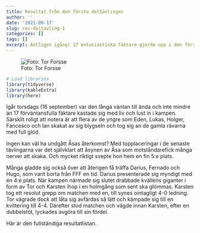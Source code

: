 ```yaml
---
title: Resultat från den första deltävlingen
author: ''
date: '2021-09-17'
slug: res-deltavling-1
categories: []
tags: []
excerpt: Äntligen igång! 17 entusiastiska fäktare gjorde upp i den första deltävlingen för året. Läs mer så förstår ni varför Karsten ser så glad ut!
---
```


![Foto: Tor Forsse](fencers_km1-2021.jpg)

```r
# Load libraries
library(tidyverse)
library(kableExtra)
library(here)
```

Igår torsdags (16 september) var den långa väntan till ända och inte mindre än 17 förväntansfulla fäktare kastade sig med liv och lust in i kampen. Särskilt roligt att notera är att flera av de yngre som Eden, Lukas, Holger, Fancesco och Ian skakat av sig blygseln och tog sig an de gamla rävarna med full glöd.

Ingen kan väl ha undgått Åsas återkomst? Med topplaceringar i de senaste tävlingarna var det självklart att åsynen av Åsa som motståndarefick många nerver att skaka. Och mycket riktigt svepte hon hem en fin 5:e plats.

Många gladde sig också över att återigen få träffa Darius, Fernado och Hugo, som varit borta från FFF en tid. Darius presenterade sig myndigt med en 4:e plats. När kampen närmade sig slutet drabbade kvällens giganter i form av Tor och Karsten ihop i en holmgång som sent ska glömmas. Karsten tog ett resolut grepp om matchen med en, till synes ointagligt 4-0 ledning. Tor vägrade dock att låta sig avfärdas så lätt och kämpade sig till en kvittering till 4-4. Därefter stod matchen och vägde innan Karsten, efter en dubbelstöt, lyckades avgöra till sin fördel.

Här är den fullständiga resultatlistan.

```r

```
